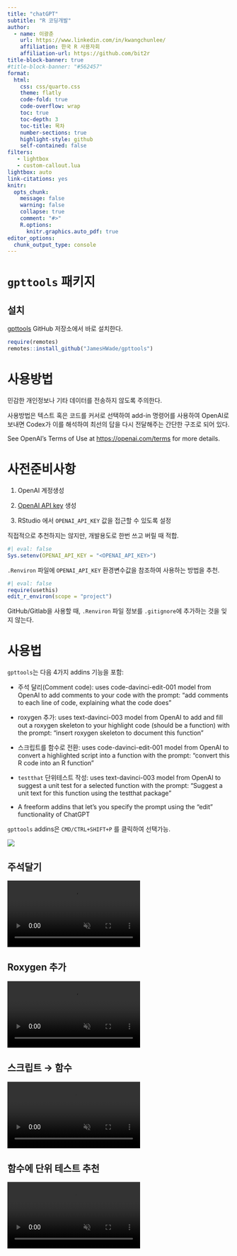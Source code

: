 ```yaml
---
title: "chatGPT"
subtitle: "R 코딩개발"
author:
  - name: 이광춘
    url: https://www.linkedin.com/in/kwangchunlee/
    affiliation: 한국 R 사용자회
    affiliation-url: https://github.com/bit2r
title-block-banner: true
#title-block-banner: "#562457"
format:
  html:
    css: css/quarto.css
    theme: flatly
    code-fold: true
    code-overflow: wrap
    toc: true
    toc-depth: 3
    toc-title: 목차
    number-sections: true
    highlight-style: github    
    self-contained: false
filters:
   - lightbox
   - custom-callout.lua   
lightbox: auto
link-citations: yes
knitr:
  opts_chunk: 
    message: false
    warning: false
    collapse: true
    comment: "#>" 
    R.options:
      knitr.graphics.auto_pdf: true
editor_options: 
  chunk_output_type: console
---
```



# `gpttools` 패키지

## 설치

[gpttools](https://github.com/JamesHWade/gpttools) GitHub 저장소에서 바로 설치한다.


``` r
require(remotes)
remotes::install_github("JamesHWade/gpttools")
```


# 사용방법

민감한 개인정보나 기타 데이터를 전송하지 않도록 주의한다. 

사용방법은 텍스트 혹은 코드를 커서로 선택하여 add-in 명령어를 사용하여 OpenAI로 보내면 Codex가 이를 해석하여 최선의 답을 다시 전달해주는 간단한 구조로 되어 있다.


[See OpenAI's Terms of Use at <https://openai.com/terms> for more
details.]{.aside}

# 사전준비사항

1.   OpenAI 계정생성

2.  [OpenAI API key](https://beta.openai.com/account/api-keys) 생성

3.  RStudio 에서 `OPENAI_API_KEY` 값을 접근할 수 있도록 설정

직접적으로 추천하지는 않지만, 개발용도로 한번 쓰고 버릴 때 적합.

```r
#| eval: false
Sys.setenv(OPENAI_API_KEY = "<OPENAI_API_KEY>")
```

`.Renviron` 파일에 `OPENAI_API_KEY` 환경변수값을 참조하여 사용하는 방법을 추천.

```r
#| eval: false
require(usethis)
edit_r_environ(scope = "project")
```

GitHub/Gitlab을 사용할 때, `.Renviron` 파일 정보를 `.gitignore`에 추가하는 것을 잊지 않는다.

# 사용법

`gpttools`는 다음 4가지 addins 기능을 포함:

-   주석 달리(Comment code): uses code-davinci-edit-001 model from OpenAI to add
    comments to your code with the prompt: "add comments to each line of
    code, explaining what the code does"

-   roxygen 추가: uses text-davinci-003 model from OpenAI to add and fill
    out a roxygen skeleton to your highlight code (should be a function)
    with the prompt: "insert roxygen skeleton to document this function"

-   스크립트를 함수로 전환: uses code-davinci-edit-001 model from
    OpenAI to convert a highlighted script into a function with the
    prompt: "convert this R code into an R function"

-   `testthat` 단위테스트 작성: uses
    text-davinci-003 model from OpenAI to suggest a unit test for a
    selected function with the prompt: "Suggest a unit text for this
    function using the testthat package"

-   A freeform addins that let's you specify the prompt using the "edit"
    functionality of ChatGPT

`gpttools` addins은 `CMD/CTRL+SHIFT+P` 를 클릭하여 선택가능.

![](images/gpttools/gpttools-addins.png)

## 주석달기

<video src="https://user-images.githubusercontent.com/6314313/209890944-3d6a00fa-2d8c-4df7-8a11-f5a5ec3a1391.mov" data-canonical-src="https://user-images.githubusercontent.com/6314313/209890944-3d6a00fa-2d8c-4df7-8a11-f5a5ec3a1391.mov" controls="controls" muted="muted" class="d-block rounded-bottom-2 width-fit" style="max-height:640px;">

</video>

## Roxygen 추가

<video src="https://user-images.githubusercontent.com/6314313/209890939-ebd7afea-7d68-40b4-b482-b3fe51485ab1.mov" data-canonical-src="https://user-images.githubusercontent.com/6314313/209890939-ebd7afea-7d68-40b4-b482-b3fe51485ab1.mov" controls="controls" muted="muted" class="d-block rounded-bottom-2 width-fit" style="max-height:640px;">

</video>

## 스크립트 &rarr; 함수

<video src="https://user-images.githubusercontent.com/6314313/209890949-4da2bdd7-bcac-4769-9b11-7759b4abb760.mov" data-canonical-src="https://user-images.githubusercontent.com/6314313/209890949-4da2bdd7-bcac-4769-9b11-7759b4abb760.mov" controls="controls" muted="muted" class="d-block rounded-bottom-2 width-fit" style="max-height:640px;">

</video>

## 함수에 단위 테스트 추천

<video src="https://user-images.githubusercontent.com/6314313/209890959-fca623d9-5e8e-463c-ac64-80f3db9875d9.mov" data-canonical-src="https://user-images.githubusercontent.com/6314313/209890959-fca623d9-5e8e-463c-ac64-80f3db9875d9.mov" controls="controls" muted="muted" class="d-block rounded-bottom-2 width-fit" style="max-height:640px;">

</video>

